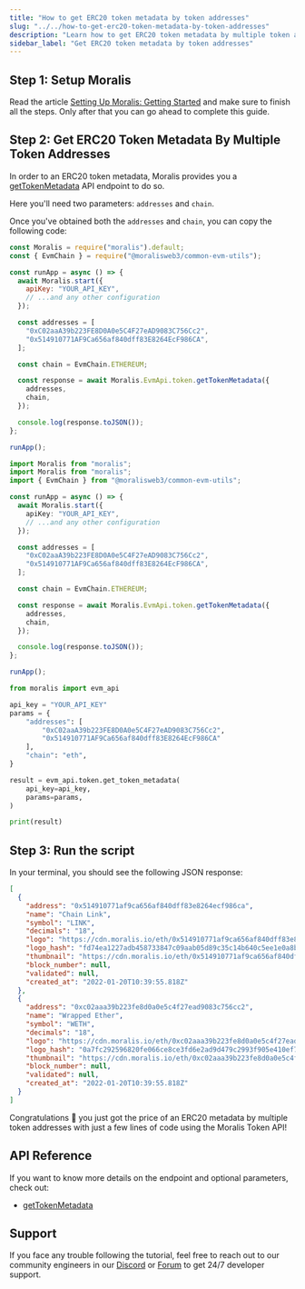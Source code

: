 ```yaml
---
title: "How to get ERC20 token metadata by token addresses"
slug: "../../how-to-get-erc20-token-metadata-by-token-addresses"
description: "Learn how to get ERC20 token metadata by multiple token addresses using Moralis Token API."
sidebar_label: "Get ERC20 token metadata by token addresses"
---
```





## Step 1: Setup Moralis

Read the article [Setting Up Moralis: Getting Started](/web3-data-api/evm/get-your-api-key) and make sure to finish all the steps. Only after that you can go ahead to complete this guide.

## Step 2: Get ERC20 Token Metadata By Multiple Token Addresses

In order to an ERC20 token metadata, Moralis provides you a [getTokenMetadata](/web3-data-api/evm/reference/get-token-metadata) API endpoint to do so.

Here you'll need two parameters: `addresses` and `chain`.

Once you've obtained both the `addresses` and `chain`, you can copy the following code:


<Tabs groupId="programming-language">
  <TabItem value="javascript" label="index.js (JavaScript)" default>

```javascript index.js
const Moralis = require("moralis").default;
const { EvmChain } = require("@moralisweb3/common-evm-utils");

const runApp = async () => {
  await Moralis.start({
    apiKey: "YOUR_API_KEY",
    // ...and any other configuration
  });

  const addresses = [
    "0xC02aaA39b223FE8D0A0e5C4F27eAD9083C756Cc2",
    "0x514910771AF9Ca656af840dff83E8264EcF986CA",
  ];

  const chain = EvmChain.ETHEREUM;

  const response = await Moralis.EvmApi.token.getTokenMetadata({
    addresses,
    chain,
  });

  console.log(response.toJSON());
};

runApp();
```

</TabItem>
<TabItem value="typescript" label="index.ts (TypeScript)">

```typescript index.ts
import Moralis from "moralis";
import Moralis from "moralis";
import { EvmChain } from "@moralisweb3/common-evm-utils";

const runApp = async () => {
  await Moralis.start({
    apiKey: "YOUR_API_KEY",
    // ...and any other configuration
  });

  const addresses = [
    "0xC02aaA39b223FE8D0A0e5C4F27eAD9083C756Cc2",
    "0x514910771AF9Ca656af840dff83E8264EcF986CA",
  ];

  const chain = EvmChain.ETHEREUM;

  const response = await Moralis.EvmApi.token.getTokenMetadata({
    addresses,
    chain,
  });

  console.log(response.toJSON());
};

runApp();
```

</TabItem>
<TabItem value="python" label="index.py (Python)">

```python index.py
from moralis import evm_api

api_key = "YOUR_API_KEY"
params = {
    "addresses": [
        "0xC02aaA39b223FE8D0A0e5C4F27eAD9083C756Cc2",
        "0x514910771AF9Ca656af840dff83E8264EcF986CA"
    ],
    "chain": "eth",
}

result = evm_api.token.get_token_metadata(
    api_key=api_key,
    params=params,
)

print(result)
```

</TabItem>
</Tabs>

## Step 3: Run the script


<RunTheScript />

In your terminal, you should see the following JSON response:

```json
[
  {
    "address": "0x514910771af9ca656af840dff83e8264ecf986ca",
    "name": "Chain Link",
    "symbol": "LINK",
    "decimals": "18",
    "logo": "https://cdn.moralis.io/eth/0x514910771af9ca656af840dff83e8264ecf986ca.webp",
    "logo_hash": "fd74ea1227adb458733847c09aab05d89c35c14b640c5ee1e0a8bffa79193eb4",
    "thumbnail": "https://cdn.moralis.io/eth/0x514910771af9ca656af840dff83e8264ecf986ca_thumb.webp",
    "block_number": null,
    "validated": null,
    "created_at": "2022-01-20T10:39:55.818Z"
  },
  {
    "address": "0xc02aaa39b223fe8d0a0e5c4f27ead9083c756cc2",
    "name": "Wrapped Ether",
    "symbol": "WETH",
    "decimals": "18",
    "logo": "https://cdn.moralis.io/eth/0xc02aaa39b223fe8d0a0e5c4f27ead9083c756cc2.webp",
    "logo_hash": "0a7fc292596820fe066ce8ce3fd6e2ad9d479c2993f905e410ef74f2062a83ec",
    "thumbnail": "https://cdn.moralis.io/eth/0xc02aaa39b223fe8d0a0e5c4f27ead9083c756cc2_thumb.webp",
    "block_number": null,
    "validated": null,
    "created_at": "2022-01-20T10:39:55.818Z"
  }
]
```

Congratulations 🥳 you just got the price of an ERC20 metadata by multiple token addresses with just a few lines of code using the Moralis Token API!

## API Reference

If you want to know more details on the endpoint and optional parameters, check out:

<ul>
  <li><a href="/web3-data-api/evm/reference/get-token-metadata">getTokenMetadata</a></li>
</ul>

## Support

If you face any trouble following the tutorial, feel free to reach out to our community engineers in our [Discord](https://moralis.io/discord) or [Forum](https://forum.moralis.io) to get 24/7 developer support.
